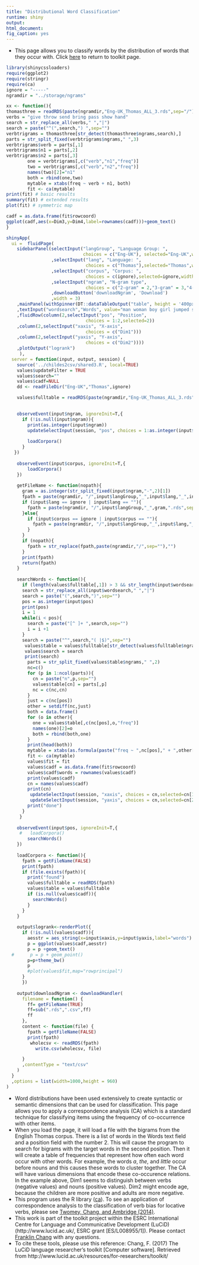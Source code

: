 ```yaml
---
title: "Distributional Word Classification"
runtime: shiny
output: 
html_document: 
fig_caption: yes
---
```


- This page allows you to classify words by the distribution of words that they occur with.  Click [here](../) to return to toolkit page.

```r
library(shinycssloaders)
require(ggplot2)
require(stringr)
require(ca)
ignore = "-----"
ngramdir = "../storage/ngrams"

xx <- function(){
thomasthree = readRDS(paste(ngramdir,"Eng-UK_Thomas_ALL_3.rds",sep="/"))
verbs = "give throw send bring pass show hand"
search = str_replace_all(verbs," ","|")
search = paste("^(",search,") ",sep="")
verbtrigrams = thomasthree[str_detect(thomasthree$ngrams,search),]
parts = str_split_fixed(verbtrigrams$ngrams," ",3)
verbtrigrams$verb = parts[,1]
verbtrigrams$n1 = parts[,2]
verbtrigrams$n2 = parts[,3]
        one = verbtrigrams[,c("verb","n1","freq")]
        two = verbtrigrams[,c("verb","n2","freq")]
        names(two)[2]="n1"
        both = rbind(one,two)
        mytable = xtabs(freq ~ verb + n1, both)
        fit <- ca(mytable)
print(fit) # basic results 
summary(fit) # extended results 
plot(fit) # symmetric map

cadf = as.data.frame(fit$rowcoord)
ggplot(cadf,aes(x=Dim3,y=Dim4,label=rownames(cadf)))+geom_text()
}
```

```r

shinyApp(
  ui =  fluidPage(
    sidebarPanel(selectInput("langGroup", "Language Group: ", 
                             choices = c("Eng-UK"), selected="Eng-UK",width='90%')
                 ,selectInput("lang", "Language: ",
                              choices = c("Thomas"),selected="Thomas",width='90%')
                 ,selectInput("corpus", "Corpus: ", 
                              choices = c(ignore),selected=ignore,width='90%')
                 ,selectInput("ngram", "N-gram type", 
                              choices = c("2-gram" = 2,"3-gram" = 3,"4-gram"= 4), selected="2-gram",width='90%')
                 ,downloadButton('downloadNgram', 'Download')
                 ,width = 3)
    ,mainPanel(withSpinner(DT::dataTableOutput("table", height = '400px')))
    ,textInput("wordsearch","Words", value="man woman boy girl jumped sang gave ate",width='90%')
    ,fluidRow(column(2,selectInput("pos", "Position", 
                              choices = 1:2,selected=2))
    ,column(2,selectInput("xaxis", "X-axis",
                              choices = c("Dim1")))
    ,column(2,selectInput("yaxis", "Y-axis",
                              choices = c("Dim2"))))
    ,plotOutput("logrank")
     ),
  server = function(input, output, session) {
    source('../childes2csv/shared3.R', local=TRUE)
    values$updateFilter = TRUE
    values$search=""
    values$cadf=NULL
    dd <- readFileDir("Eng-UK","Thomas",ignore)

    values$fulltable = readRDS(paste(ngramdir,"Eng-UK_Thomas_ALL_3.rds",sep="/"))

    
    observeEvent(input$ngram, ignoreInit=T,{
      if (!is.null(input$ngram)){
        print(as.integer(input$ngram))
        updateSelectInput(session, "pos", choices = 1:as.integer(input$ngram))
        
        loadCorpora()
      }
   })
    
    observeEvent(input$corpus, ignoreInit=T,{
        loadCorpora()
    })
    
    getFileName <- function(nopath){
      gram = as.integer(str_split_fixed(input$ngram,"-",2)[1])
      fpath = paste(ngramdir, "/",input$langGroup,"_",input$lang,"_",input$corpus, "_",gram,".rds",sep="")
      if (input$lang == ignore | input$lang == ""){
        fpath = paste(ngramdir, "/",input$langGroup,"_",gram,".rds",sep="")
      }else{
        if (input$corpus == ignore | input$corpus == ""){
          fpath = paste(ngramdir, "/",input$langGroup,"_",input$lang,"_ALL_",gram,".rds",sep="")
        }
      }
      if (nopath){
        fpath = str_replace(fpath,paste(ngramdir,"/",sep=""),"")
      }
      print(fpath)
      return(fpath)
    }
    
    searchWords <- function(){
      if (length(values$fulltable[,1]) > 3 && str_length(input$wordsearch) > 1){
      search = str_replace_all(input$wordsearch," ","|")
      search = paste("(",search,")",sep="")
      pos = as.integer(input$pos)
      print(pos)
      i = 1
      while(i < pos){
        search = paste("[^ ]+ ",search,sep="")
        i = i +1
      }
      search = paste("^",search,"( |$)",sep="")
       values$table = values$fulltable[str_detect(values$fulltable$ngrams,search),]
       values$search = search
       print(search)
        parts = str_split_fixed(values$table$ngrams," ",2)
        nc=c()
        for (p in 1:ncol(parts)){
          cn = paste("n",p,sep="")
          values$table[cn] = parts[,p]
          nc = c(nc,cn)
        }
        just = c(nc[pos])
        other = setdiff(nc,just)
        both = data.frame()
        for (o in other){
          one = values$table[,c(nc[pos],o,"freq")]
          names(one)[2]=o
          both = rbind(both,one)
        }
        print(head(both))
        mytable = xtabs(as.formula(paste("freq ~ ",nc[pos]," + ",other[1],sep="")), both)
        fit <- ca(mytable)
        values$fit = fit
        values$cadf = as.data.frame(fit$rowcoord)
        values$cadf$words = rownames(values$cadf)
        print(values$cadf)
        cn = names(values$cadf)
        print(cn)
         updateSelectInput(session, "xaxis", choices = cn,selected=cn[1])
         updateSelectInput(session, "yaxis", choices = cn,selected=cn[2])
        print("done")
      }
     }
    
    observeEvent(input$pos, ignoreInit=T,{
     #   loadCorpora()
        searchWords()
    })
    
    loadCorpora <- function(){
      fpath = getFileName(FALSE)
      print(fpath)
      if (file.exists(fpath)){
        print("found")
        values$fulltable = readRDS(fpath)
        values$table = values$fulltable
        if (is.null(values$cadf)){
          searchWords()
        }
      }
    }
    
    output$logrank<-renderPlot({
      if (!is.null(values$cadf)){
        aesstr = aes_string(x=input$xaxis,y=input$yaxis,label="words")
        p = ggplot(values$cadf,aesstr)
        p = p +geom_text()
  #      p = p + geom_point()
        p=p+theme_bw()
        p
        #plot(values$fit,map="rowprincipal")
      }
      })
    
    output$downloadNgram <- downloadHandler(
      filename = function() { 
        ff= getFileName(TRUE)
        ff=sub(".rds",".csv",ff)
        ff
      },
      content <- function(file) {
        fpath = getFileName(FALSE)
        print(fpath)
         wholecsv <- readRDS(fpath)
           write.csv(wholecsv, file)

      }
      ,contentType = "text/csv"
    )
  }
  ,options = list(width=1000,height = 960)
)
```

- Word distributions have been used extensively to create syntactic or semantic dimensions that can be used for classification.  This page allows you to apply a correspondence analysis (CA) which is a standard technique for classifying items using the frequency of co-occurrence with other items.
- When you load the page, it will load a file with the bigrams from the English Thomas corpus.
There is a list of words in the Words text field and a position field with the number 2.
This will cause the program to search for bigrams with the target words in the second position.
Then it will create a table of frequencies that represent how often each word occur with other words.  For example, the words _a_, _the_, and _little_ occur before nouns and this causes these words to cluster together.  The CA will have various
dimensions that encode these co-occurence relations.  In the example above, Dim1 seems to distinguish between verbs (negative values) and nouns (positive values).  Dim2 might encode age, because the children are more positive and adults are more negative.
- This program uses the R library ([ca](https://www.jstatsoft.org/article/view/v020i03/v20i03.pdf)).  To see an application of correspondence analysis to the classification of verb bias for locative verbs, please see [Twomey, Chang, and Ambridge (2014)](https://sites.google.com/site/sentenceproductionmodel/cv/twomey%2Cchang%2Cambridge%2C2014.pdf?attredirects=0&d=1).
- This work is part of the toolkit project within the ESRC International Centre for Language and Communicative Development (LuCiD) (http://www.lucid.ac.uk/, ESRC grant [ES/L008955/1]).  Please contact [Franklin Chang](https://sites.google.com/site/sentenceproductionmodel/cv) with any questions.
- To cite these tools, please use this reference: Chang, F. (2017) The LuCiD language researcher's toolkit [Computer software]. Retrieved from http://www.lucid.ac.uk/resources/for-researchers/toolkit/

